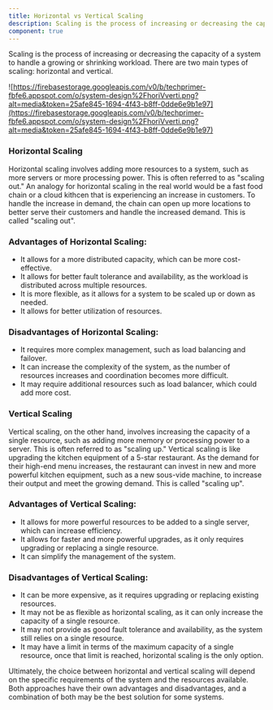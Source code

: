 ```yaml
---
title: Horizontal vs Vertical Scaling
description: Scaling is the process of increasing or decreasing the capacity of a system to handle a growing or shrinking workload. There are two main types of scaling - horizontal and vertical.
component: true
---
```


Scaling is the process of increasing or decreasing the capacity of a system to handle a growing or shrinking workload. There are two main types of scaling: horizontal and vertical.

![https://firebasestorage.googleapis.com/v0/b/techprimer-fbfe6.appspot.com/o/system-design%2FhoriVverti.png?alt=media&token=25afe845-1694-4f43-b8ff-0dde6e9b1e97](https://firebasestorage.googleapis.com/v0/b/techprimer-fbfe6.appspot.com/o/system-design%2FhoriVverti.png?alt=media&token=25afe845-1694-4f43-b8ff-0dde6e9b1e97)

### Horizontal Scaling

Horizontal scaling involves adding more resources to a system, such as more servers or more processing power. This is often referred to as "scaling out." An analogy for horizontal scaling in the real world would be a fast food chain or a cloud kithcen that is experiencing an increase in customers. To handle the increase in demand, the chain can open up more locations to better serve their customers and handle the increased demand. This is called "scaling out".

### Advantages of Horizontal Scaling:

- It allows for a more distributed capacity, which can be more cost-effective.
- It allows for better fault tolerance and availability, as the workload is distributed across multiple resources.
- It is more flexible, as it allows for a system to be scaled up or down as needed.
- It allows for better utilization of resources.

### Disadvantages of Horizontal Scaling:

- It requires more complex management, such as load balancing and failover.
- It can increase the complexity of the system, as the number of resources increases and coordination becomes more difficult.
- It may require additional resources such as load balancer, which could add more cost.

### Vertical Scaling

Vertical scaling, on the other hand, involves increasing the capacity of a single resource, such as adding more memory or processing power to a server. This is often referred to as "scaling up." Vertical scaling is like upgrading the kitchen equipment of a 5-star restaurant. As the demand for their high-end menu increases, the restaurant can invest in new and more powerful kitchen equipment, such as a new sous-vide machine, to increase their output and meet the growing demand. This is called "scaling up".

### Advantages of Vertical Scaling:

- It allows for more powerful resources to be added to a single server, which can increase efficiency.
- It allows for faster and more powerful upgrades, as it only requires upgrading or replacing a single resource.
- It can simplify the management of the system.

### Disadvantages of Vertical Scaling:

- It can be more expensive, as it requires upgrading or replacing existing resources.
- It may not be as flexible as horizontal scaling, as it can only increase the capacity of a single resource.
- It may not provide as good fault tolerance and availability, as the system still relies on a single resource.
- It may have a limit in terms of the maximum capacity of a single resource, once that limit is reached, horizontal scaling is the only option.

Ultimately, the choice between horizontal and vertical scaling will depend on the specific requirements of the system and the resources available. Both approaches have their own advantages and disadvantages, and a combination of both may be the best solution for some systems.
